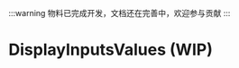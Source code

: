 
:::warning
物料已完成开发，文档还在完善中，欢迎参与贡献
:::

# DisplayInputsValues (WIP)

<SourceCode
  href="https://github.com/bytedance/flowgram.ai/tree/main/packages/materials/form-materials/src/components/display-inputs-values"
/>
